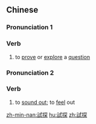 ==Chinese==
{{zh-forms|s=试探}}

===Pronunciation 1===
{{zh-pron
|m=shìtàn
|c=si3 taam3
|mn=chhì-thàm
|cat=v
}}

===Verb===
{{zh-verb}}

# to [[prove]] or [[explore]] a [[question]]

===Pronunciation 2===
{{zh-pron
|m=shìtan,shìtàn,2nb=Taiwan
|c=si3 taam3
|cat=v
}}

===Verb===
{{zh-verb}}

# to [[sound out]]; to [[feel]] out

[[zh-min-nan:試探]]
[[hu:試探]]
[[zh:試探]]
